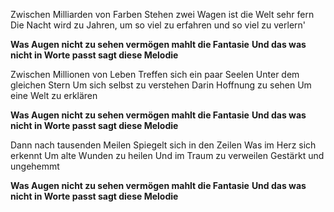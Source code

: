 Zwischen Milliarden von Farben
Stehen zwei Wagen
ist die Welt sehr fern
Die Nacht wird zu Jahren,
um so viel zu erfahren
und so viel zu verlern'

**Was Augen nicht zu sehen vermögen mahlt die Fantasie**
**Und das was nicht in Worte passt sagt diese Melodie**

Zwischen Millionen von Leben
Treffen sich ein paar Seelen
Unter dem gleichen Stern
Um sich selbst zu verstehen
Darin Hoffnung zu sehen
Um eine Welt zu erklären

**Was Augen nicht zu sehen vermögen mahlt die Fantasie**
**Und das was nicht in Worte passt sagt diese Melodie**

Dann nach tausenden Meilen
Spiegelt sich in den Zeilen
Was im Herz sich erkennt
Um alte Wunden zu heilen
Und im Traum zu verweilen
Gestärkt und ungehemmt 

**Was Augen nicht zu sehen vermögen mahlt die Fantasie**
**Und das was nicht in Worte passt sagt diese Melodie**
